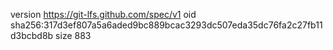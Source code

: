 version https://git-lfs.github.com/spec/v1
oid sha256:317d3ef807a5a6aded9bc889bcac3293dc507eda35dc76fa2c27fb11d3bcbd8b
size 883
